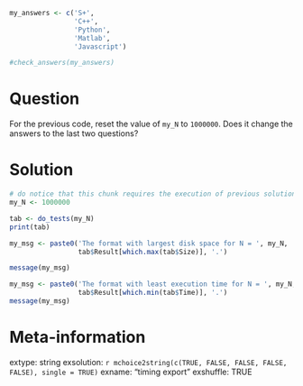 ```r
my_answers <- c('S+', 
                'C++',
                'Python',
                'Matlab',
                'Javascript')

#check_answers(my_answers)
```

Question
========

For the previous code, reset the value of `my_N` to `1000000`. Does it change the answers to the last two questions?


Solution
================

```r
# do notice that this chunk requires the execution of previous solution
my_N <- 1000000

tab <- do_tests(my_N)
print(tab)

my_msg <- paste0('The format with largest disk space for N = ', my_N, ' is ', 
                 tab$Result[which.max(tab$Size)], '.')

message(my_msg)

my_msg <- paste0('The format with least execution time for N = ', my_N, ' is ', 
                 tab$Result[which.min(tab$Time)], '.')
message(my_msg)
```


Meta-information
================
extype: string
exsolution: `r mchoice2string(c(TRUE, FALSE, FALSE, FALSE, FALSE), single = TRUE)`
exname: "timing export"
exshuffle: TRUE

